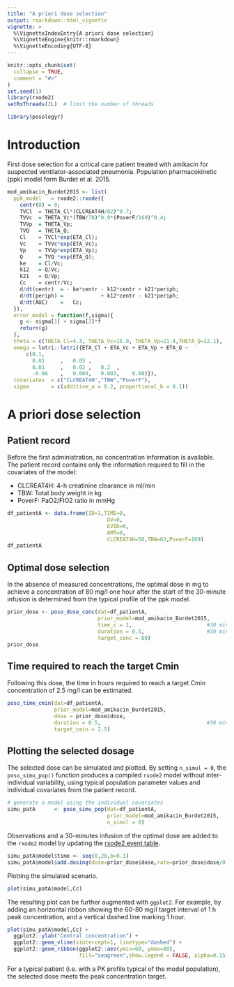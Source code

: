 ```yaml
---
title: "A priori dose selection"
output: rmarkdown::html_vignette
vignette: >
  %\VignetteIndexEntry{A priori dose selection}
  %\VignetteEngine{knitr::rmarkdown}
  %\VignetteEncoding{UTF-8}
---
```


```r
knitr::opts_chunk$set(
  collapse = TRUE,
  comment = "#>"
)
set.seed(1)
library(rxode2)
setRxThreads(2L)  # limit the number of threads
```

```r
library(posologyr)
```

# Introduction
First dose selection for a critical care patient treated with amikacin for suspected ventilator-associated pneumonia. Population pharmacokinetic (ppk) model form Burdet et al. 2015.

```r
mod_amikacin_Burdet2015 <- list(
  ppk_model   = rxode2::rxode({
    centr(0) = 0;
    TVCl  = THETA_Cl*(CLCREAT4H/82)^0.7;
    TVVc  = THETA_Vc*(TBW/78)^0.9*(PoverF/169)^0.4;
    TVVp  = THETA_Vp;
    TVQ   = THETA_Q;
    Cl    = TVCl*exp(ETA_Cl);
    Vc    = TVVc*exp(ETA_Vc);
    Vp    = TVVp*exp(ETA_Vp);
    Q     = TVQ *exp(ETA_Q);
    ke    = Cl/Vc;
    k12   = Q/Vc;
    k21   = Q/Vp;
    Cc    = centr/Vc;
    d/dt(centr)  = - ke*centr - k12*centr + k21*periph;
    d/dt(periph) =            + k12*centr - k21*periph;
    d/dt(AUC)    =   Cc;
  }),
  error_model = function(f,sigma){
    g <- sigma[1] + sigma[2]*f
    return(g)
  },
  theta = c(THETA_Cl=4.3, THETA_Vc=15.9, THETA_Vp=21.4,THETA_Q=12.1),
  omega = lotri::lotri({ETA_Cl + ETA_Vc + ETA_Vp + ETA_Q ~
      c(0.1,
        0.01     ,   0.05 ,
        0.01     ,   0.02 ,   0.2  ,
        -0.06    ,   0.004,   0.003,    0.08)}),
  covariates  = c("CLCREAT4H","TBW","PoverF"),
  sigma       = c(additive_a = 0.2, proportional_b = 0.1))
```

# A priori dose selection

## Patient record

Before the first administration, no concentration information is available. The patient record contains only the information required to fill in the covariates of the model: 

* CLCREAT4H: 4-h creatinine clearance in ml/min
* TBW: Total body weight in kg
* PoverF: PaO2/FIO2 ratio in mmHg

```r
df_patientA <- data.frame(ID=1,TIME=0,
                                DV=0,
                                EVID=0,
                                AMT=0,
                                CLCREAT4H=50,TBW=62,PoverF=169)
df_patientA
```

## Optimal dose selection

In the absence of measured concentrations, the optimal dose in mg to achieve a concentration of 80 mg/l one hour after the start of the 30-minute infusion is 
determined from the typical profile of the ppk model.

```r
prior_dose <- poso_dose_conc(dat=df_patientA,
                             prior_model=mod_amikacin_Burdet2015,
                             time_c = 1,                        #30 min after a  
                             duration = 0.5,                    #30 min infusion
                             target_conc = 80)
prior_dose
```

## Time required to reach the target Cmin

Following this dose, the time in hours required to reach a target Cmin concentration of 2.5 mg/l can be estimated.

```r
poso_time_cmin(dat=df_patientA,
               prior_model=mod_amikacin_Burdet2015,
               dose = prior_dose$dose,
               duration = 0.5,                                  #30 min infusion
               target_cmin = 2.5)
```

## Plotting the selected dosage

The selected dose can be simulated and plotted. By setting `n_simul = 0`, the `poso_simu_pop()` function produces a compiled `rxode2` model without inter-individual variability, using typical population parameter values and individual covariates from the patient record.

```r
# generate a model using the individual covariates 
simu_patA      <- poso_simu_pop(dat=df_patientA,
                                prior_model=mod_amikacin_Burdet2015,
                                n_simul = 0)
```

Observations and a 30-minutes infusion of the optimal dose are added to the `rxode2` model by updating the [rxode2 event table](https://nlmixr2.github.io/rxode2/articles/rxode2-event-table.html).

```r
simu_patA$model$time <- seq(0,20,b=0.1)
simu_patA$model$add.dosing(dose=prior_dose$dose,rate=prior_dose$dose/0.5)
```

Plotting the simulated scenario.

```r
plot(simu_patA$model,Cc)
```

The resulting plot can be further augmented with `ggplot2`. For example, by adding an horizontal ribbon showing the 60-80 mg/l target interval of 1 h peak concentration, and a vertical dashed line marking 1 hour.

```r
plot(simu_patA$model,Cc) + 
  ggplot2::ylab("Central concentration") +
  ggplot2::geom_vline(xintercept=1, linetype="dashed") +
  ggplot2::geom_ribbon(ggplot2::aes(ymin=60, ymax=80),
                       fill="seagreen",show.legend = FALSE, alpha=0.15)
```

For a typical patient (i.e. with a PK profile typical of the model population), the selected dose meets the peak concentration target.
